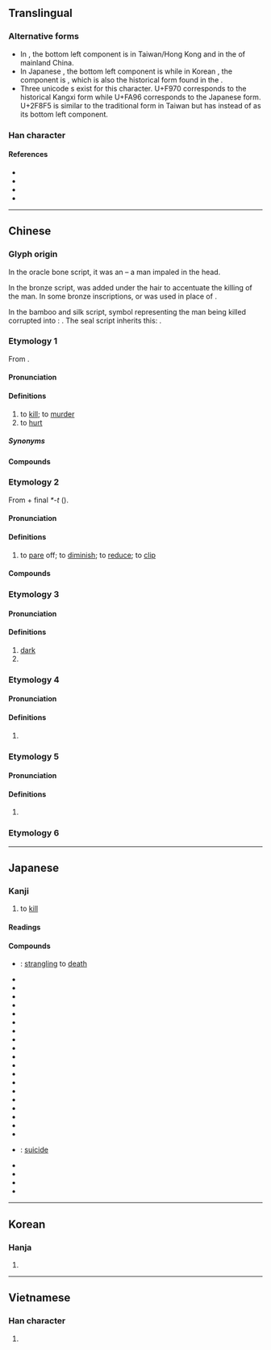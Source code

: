 {{also|杀}}
{{character info/new}}
{{character info/new|0xf970}}
{{character info/new|0xfa96}}
{{character info/new|0x2f8f5}}
==Translingual==
{{CJKV-forms|殺|杀|殺|殺}}

===Alternative forms===
* In {{w|traditional Chinese}}, the bottom left component is {{l|mul|朮}} in Taiwan/Hong Kong and {{l|mul|朩}} in the {{w|GB 18030|encoding standard}} of mainland China.
* In Japanese {{w|Kanji}}, the bottom left component is {{l|mul|木}} while in Korean {{w|Hanja}}, the component is {{l|mul|术}}, which is also the historical form found in the {{w|Kangxi dictionary}}.
* Three unicode {{w|z-variant}}s exist for this character. U+F970 corresponds to the historical Kangxi form while U+FA96 corresponds to the Japanese form. U+2F8F5 is similar to the traditional form in Taiwan but has {{l|mul|𣎳}} instead of {{l|mul|朮}} as its bottom left component.

===Han character===
{{Han char|rn=79|rad=殳|as=07|asj=06|sn=11|snj=10|four=47947|canj=KCHNE,KDHNE|ids=⿰杀殳(G,U+2F8F5),⿰⿱㐅朮殳(HT),⿰⿱㐅木殳(JV,U+FA96),⿰𣏂殳(K,U+F970)}}

====References====
* {{Han ref|kx=0585.110|dkj=16638|dj=0978.050|hdz=32157.010|uh=6BBA|ud=27578|bh=B1FE|bd=45566}}
* {{Han ref|uh=F970}}
* {{Han ref|uh=FA96}}
* {{Han ref|uh=2F8F5}}

----

==Chinese==
{{zh-forms|s=杀}}

===Glyph origin===
{{Han etym}}

In the oracle bone script, it was an {{Han compound|戈||t1=spear|t2=hair|ls=ic|nocap=y}} – a man impaled in the head.

In the bronze script, {{zh-l|*人|man}} was added under the hair to accentuate the killing of the man. In some bronze inscriptions, {{zh-l|*殳|spear}} or {{zh-l|*攴}} was used in place of {{lang|zh|戈}}.

In the bamboo and silk script, symbol representing the man being killed corrupted into {{zh-l|*杀}}: {{Han compound|乂|t1=weapon for killing|𣎳}}. The seal script inherits this: {{Han compound|𣏂|c1=p|殳|c2=s|t2=spear|ls=psc}}.

===Etymology 1===
From {{inh|zh|sit-pro|*g/b-sat}}.

====Pronunciation====
{{zh-pron
|m=shā
|m-s=
|dg=
|c=saat3
|c-t=
|g=
|h=pfs=sat
|j=
|mb=suŏi
|md=sák
|mn=sat/qz,xm,zz:soah
|mn_note=sat - literary; soah - vernacular
|mn-t=
|w=4saq
|x=
|mc=2
|oc=1,2
|cat=v
}}

====Definitions====
{{zh-hanzi}}

# to [[kill]]; to [[murder]]
# to [[hurt]]

=====Synonyms=====
{{zh-dial}}
{{zh-dial|宰}}

====Compounds====
{{zh-der|凶殺|不教而殺|一概抹殺|六殺|慈悲殺人|以殺去殺|妨殺|喊殺|慢性自殺|劫殺|切腹自殺|忒殺|刺殺|宰殺|惡支殺|他殺|天生天殺|卸磨殺驢|一筆抹殺|大殺風景|低溫殺菌|凶殺案|以殺止殺|屠殺|好生惡殺|嚴殺|喊殺連天|封殺|情殺|射殺|姦殺|夾殺|天殺的|合殺|大殺|大屠殺|坑殺|仇殺|勝殘去殺|廝殺|嗜殺成性|剿殺|去殺勝殘|借刀殺人|借劍殺人|殺掠|溷殺|扼殺|殺死|殺氣|格殺|掩殺|殺家達子|殺人償命|殺雞為黍|殺價|收殺|殺人放火|掠殺|殺風景|斫殺|殺人如蓺|殺機|殺身成義|殺坯|殺蟲器|殺生之權|打殺|毒殺|殺雞炊黍|毀車殺馬|殺出重圍|殺人如麻|止殺|殺傷力|抹殺|殺馬毀車|殺傷|殺人罪|畏罪自殺|斬刈殺伐|濫殺無辜|殺伐|接殺|殺雞取卵|搏殺|殺才|殺氣騰騰|捕殺|殺身成名|生殺之權|殺伐決斷|殺妻求將|殺人盈野|曾子殺彘|殘殺|槍殺|殺戮|打打殺殺|暗殺|殺身救國|殺彘教子|殺人滅跡|殺頭|殺青|殺菌|殺生之柄|殺身報國|殺一儆百|殺菌劑|獵殺|牲殺|撲殺|殺身為報|殺害|殺敵致果|氣殺鍾馗|抄殺|打魚殺家|殺一利百|故殺|殺人犯|生殺與奪|生殺大權|生殺予奪|殺身|殺戒|殺身出生|狙殺|按殺|淹殺|殺雞儆猴|殺身之禍|殺威風|殺人越貨|拉殺|殺生與奪|殺口甜|砍殺|殺雞駭猴|殺雞扯脖|殺生|爛殺|拋閃殺人|捐殘去殺|曾參殺人|沒亂殺|殺人如草|殺狗勸夫|殺蟲劑|殺聲震天|殺狗記|殺手鐧|殺手|殺性子|殺威棒|殺千刀|殺剁|殺人如芥|格殺勿論|破殺殺|殺身成仁|春生秋殺|斬盡殺絕|殺人滅口|逼殺|過失殺人|義刑義殺|觸殺|絞殺|誤殺|虐殺|藥殺|誘殺|通殺|衝殺|馬殺雞|荊劉拜殺|躁殺|肅殺|雙殺|覆軍殺將|誅殺|苦殺|鴆殺|追殺|謀殺|趕盡殺絕|誅盡殺絕|虧殺|自相殘殺|自殺}}

===Etymology 2===
From {{och-l|衰|to diminish; to decay}} + final ''*-t'' ({{zh-ref|Schuessler, 2007}}).

====Pronunciation====
{{zh-pron
|m=殺
|c=saai3
|h=
|md=sái
|mn=
|w=
|dial=n
|mc=1
|oc=2,1
|cat=v
}}

====Definitions====
{{zh-hanzi}}

# to [[pare]] off; to [[diminish]]; to [[reduce]]; to [[clip]]
#: {{zh-x|隆殺 之 義 辨 矣。|The principle of increase and dimunution (of sumptuary allowances) is defined.|CL|ref={{w2|zh|荀子}}, {{lang|zh|《樂論》}}}}

====Compounds====
{{zh-der|fold=1|幽殺|不殺|不豐不殺|噍殺|殺衣縮食|豐殺}}

===Etymology 3===

====Pronunciation====
{{zh-pron
|m=sà
|dial=n
|cat=a,v
}}

====Definitions====
{{zh-hanzi}}

# [[dark]]
# {{zh-alt-form|𥻦|to spread; to exile}}

===Etymology 4===

====Pronunciation====
{{zh-pron
|m=xiè
|dial=n
|cat=a
}}

====Definitions====
{{zh-hanzi}}

# {{zh-only|蹩殺}}

===Etymology 5===

====Pronunciation====
{{zh-pron
|m=shì
|dial=n
|cat=v
}}

====Definitions====
{{zh-hanzi}}

# {{zh-only|降殺}}

===Etymology 6===
{{zh-see|弒|v}}

{{zh-cat|Elementary|Death}}

----

==Japanese==
{{ja-kanji forms|k=y}}

===Kanji===
{{ja-kanji|grade=4|rs=殳07}}

# to [[kill]]

====Readings====
{{ja-readings
|goon=せい, せち, せつ
|kanon=さい, さつ
|kun=ころ-す, そ-ぐ
}}

====Compounds====
{{der-top|Compounds}}
* {{ja-r|縊殺|いさつ}}: [[strangling]] to [[death]]
* {{ja-r|虐殺|ぎゃくさつ}}
* {{ja-r|人殺し|ひとごろし}}
* {{ja-r|必殺|ひっさつ}}
* {{ja-r|殺人|さつじん}}
* {{ja-r|殺害|さつがい}}
* {{ja-r|殺気|さっき}}
* {{ja-r|殺菌|さっきん}}
* {{ja-r|殺傷|さっしょう}}
* {{ja-r|殺身|さっしん}}
* {{ja-r|殺生|せっしょう}}
* {{ja-r|殺青|さっせい}}
* {{ja-r|殺節|さっせつ}}
* {{ja-r|殺到|さっとう}}
* {{ja-r|殺伐|さつばつ}}
* {{ja-r|殺風景|さっぷうけい}}
* {{ja-r|殺戮|さつりく}}
* {{ja-r|殺略|さつりゃく}}
* {{ja-r|殺陣|さつじん}}
* {{ja-r|刺殺|しさつ}}
* {{ja-r|自殺|じさつ}}: [[suicide]]
* {{ja-r|相殺|そうさい}}
* {{ja-r|他殺|たさつ}}
* {{ja-r|抹殺|まっさつ}}
* {{ja-r|黙殺|もくさつ}}
{{der-bottom}}

----

==Korean==

===Hanja===
{{ko-hanja|hangeul=[[살]], [[쇠]]|eumhun=|mr=sal, soe|y=sal, soy}}

# {{defn|lang=ko|sort=殳07}}

----

==Vietnamese==

===Han character===
{{vi-hantu|[[sát]], [[sái]], [[sít]], [[sịt]], [[sướt]], [[sét]], [[sượt]]|rs=殳07}}

# {{defn|lang=vi|sort=殳07}}